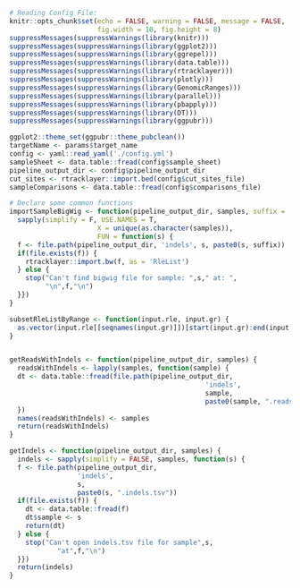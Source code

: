 
```r
# Reading Config File: 
knitr::opts_chunk$set(echo = FALSE, warning = FALSE, message = FALSE, 
                      fig.width = 10, fig.height = 8)
suppressMessages(suppressWarnings(library(knitr)))
suppressMessages(suppressWarnings(library(ggplot2)))
suppressMessages(suppressWarnings(library(ggrepel)))
suppressMessages(suppressWarnings(library(data.table)))
suppressMessages(suppressWarnings(library(rtracklayer)))
suppressMessages(suppressWarnings(library(plotly)))
suppressMessages(suppressWarnings(library(GenomicRanges)))
suppressMessages(suppressWarnings(library(parallel)))
suppressMessages(suppressWarnings(library(pbapply)))
suppressMessages(suppressWarnings(library(DT)))
suppressMessages(suppressWarnings(library(ggpubr)))

ggplot2::theme_set(ggpubr::theme_pubclean())
targetName <- params$target_name
config <- yaml::read_yaml('./config.yml')
sampleSheet <- data.table::fread(config$sample_sheet)
pipeline_output_dir <- config$pipeline_output_dir
cut_sites <- rtracklayer::import.bed(config$cut_sites_file)
sampleComparisons <- data.table::fread(config$comparisons_file)
```

```r
# Declare some common functions
importSampleBigWig <- function(pipeline_output_dir, samples, suffix = '.alnCoverage.bigwig') {
  sapply(simplify = F, USE.NAMES = T, 
                      X = unique(as.character(samples)), 
                      FUN = function(s) {
  f <- file.path(pipeline_output_dir, 'indels', s, paste0(s, suffix))
  if(file.exists(f)) {
    rtracklayer::import.bw(f, as = 'RleList')
  } else {
    stop("Can't find bigwig file for sample: ",s," at: ",
         "\n",f,"\n")
  }})
}

subsetRleListByRange <- function(input.rle, input.gr) {
  as.vector(input.rle[[seqnames(input.gr)]])[start(input.gr):end(input.gr)]
}


getReadsWithIndels <- function(pipeline_output_dir, samples) {
  readsWithIndels <- lapply(samples, function(sample) {
  dt <- data.table::fread(file.path(pipeline_output_dir, 
                                                 'indels',
                                                 sample, 
                                                 paste0(sample, ".reads_with_indels.tsv")))
  })
  names(readsWithIndels) <- samples
  return(readsWithIndels)
}

getIndels <- function(pipeline_output_dir, samples) {
  indels <- sapply(simplify = FALSE, samples, function(s) {
  f <- file.path(pipeline_output_dir, 
                 'indels',
                 s, 
                 paste0(s, ".indels.tsv"))
  if(file.exists(f)) {
    dt <- data.table::fread(f)
    dt$sample <- s
    return(dt)
  } else {
    stop("Can't open indels.tsv file for sample",s,
            "at",f,"\n")
  }})
  return(indels)
}
```
